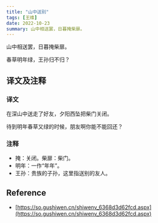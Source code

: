 ```yaml
---
title: "山中送别"
tags: [王维]
date: 2022-10-23
summary: 山中相送罢，日暮掩柴扉。
---
```


山中相送罢，日暮掩柴扉。

春草明年绿，王孙归不归？

## 译文及注释

### 译文

在深山中送走了好友，夕阳西坠把柴门关闭。

待到明年春草又绿的时候，朋友啊你能不能回还？

### 注释

- 掩：关闭。柴扉：柴门。
- 明年：一作“年年”。
- 王孙：贵族的子孙，这里指送别的友人。

## Reference

- [https://so.gushiwen.cn/shiwenv_6368d3d62fcd.aspx](https://so.gushiwen.cn/shiwenv_6368d3d62fcd.aspx)